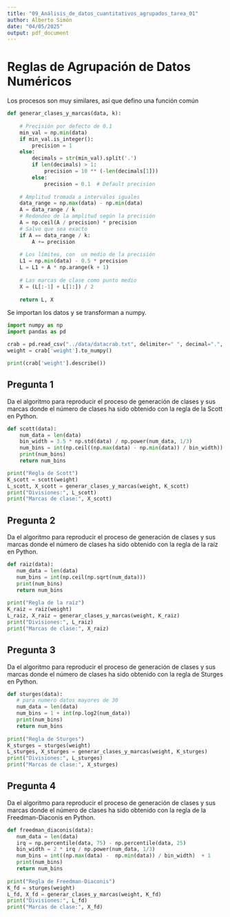 ```yaml
---
title: "09_Análisis_de_datos_cuantitativos_agrupados_tarea_01"
author: Alberto Simón
date: "04/05/2025"
output: pdf_document
---
```

# Reglas de Agrupación de Datos Numéricos
Los procesos son muy similares, así que defino una función común
```python
def generar_clases_y_marcas(data, k):
    
    # Precisión por defecto de 0.1
    min_val = np.min(data)
    if min_val.is_integer():
        precision = 1
    else:
        decimals = str(min_val).split('.')
        if len(decimals) > 1:
            precision = 10 ** (-len(decimals[1]))
        else:
            precision = 0.1  # Default precision
    
    # Amplitud tromada a intervalos iguales
    data_range = np.max(data) - np.min(data)
    A = data_range / k
    # Redondeo de la amplitud según la precisión
    A = np.ceil(A / precision) * precision
    # Salvo que sea exacto
    if A == data_range / k:
        A += precision
    
    # Los límites, con  un medio de la precisión
    L1 = np.min(data) - 0.5 * precision
    L = L1 + A * np.arange(k + 1)
    
    # Las marcas de clase como punto medio
    X = (L[:-1] + L[1:]) / 2
    
    return L, X
```


Se importan los datos y se transforman a numpy.
```python
import numpy as np
import pandas as pd

crab = pd.read_csv("../data/datacrab.txt", delimiter=" ", decimal=".", encoding="utf-8")
weight = crab['weight'].to_numpy()

print(crab['weight'].describe())
```


## Pregunta 1
Da el algoritmo para reproducir el proceso de generación de clases y sus marcas donde el número de clases
ha sido obtenido con la regla de la Scott en Python.
```python
def scott(data):
    num_data = len(data)
    bin_width = 3.5 * np.std(data) / np.power(num_data, 1/3)
    num_bins = int(np.ceil((np.max(data) - np.min(data)) / bin_width))
    print(num_bins)
    return num_bins

print("Regla de Scott")
K_scott = scott(weight)
L_scott, X_scott = generar_clases_y_marcas(weight, K_scott)
print("Divisiones:", L_scott)
print("Marcas de clase:", X_scott)

```

## Pregunta 2
Da el algoritmo para reproducir el proceso de generación de clases y sus marcas donde el número de clases
ha sido obtenido con la regla de la raíz en Python.
```python
def raiz(data):
   num_data = len(data)
   num_bins = int(np.ceil(np.sqrt(num_data)))    
   print(num_bins)
   return num_bins
   
print("Regla de la raíz")
K_raiz = raiz(weight)
L_raiz, X_raiz = generar_clases_y_marcas(weight, K_raiz)
print("Divisiones:", L_raiz)
print("Marcas de clase:", X_raiz)
```

## Pregunta 3
Da el algoritmo para reproducir el proceso de generación de clases y sus marcas donde el número de clases
ha sido obtenido con la regla de Sturges en Python.
```python
def sturges(data):
   # para numero datos mayores de 30
   num_data = len(data)
   num_bins = 1 + int(np.log2(num_data))
   print(num_bins)
   return num_bins
 
print("Regla de Sturges")
K_sturges = sturges(weight)
L_sturges, X_sturges = generar_clases_y_marcas(weight, K_sturges)
print("Divisiones:", L_sturges)
print("Marcas de clase:", X_sturges)
```

## Pregunta 4
Da el algoritmo para reproducir el proceso de generación de clases y sus marcas donde el número de clases
ha sido obtenido con la regla de la Freedman-Diaconis en Python.
```python
def freedman_diaconis(data):
   num_data = len(data)
   irq = np.percentile(data, 75) - np.percentile(data, 25)
   bin_width = 2 * irq / np.power(num_data, 1/3)
   num_bins = int((np.max(data) -  np.min(data)) / bin_width)  + 1
   print(num_bins)
   return num_bins
   
print("Regla de Freedman-Diaconis")
K_fd = sturges(weight)
L_fd, X_fd = generar_clases_y_marcas(weight, K_fd)
print("Divisiones:", L_fd)
print("Marcas de clase:", X_fd)
```


